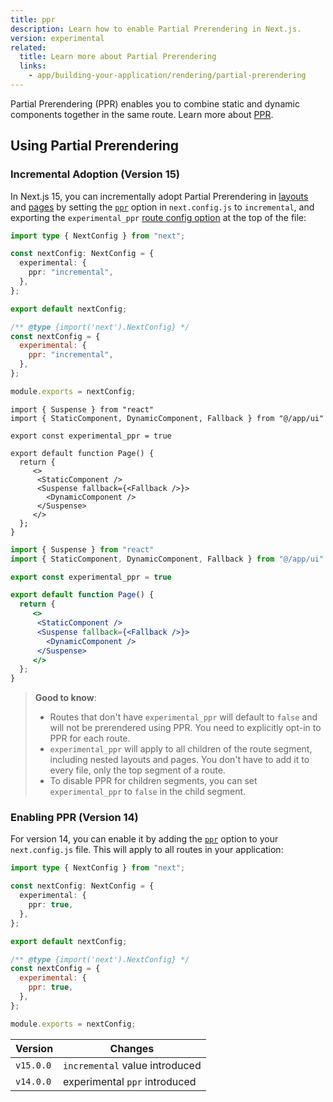 ```yaml
---
title: ppr
description: Learn how to enable Partial Prerendering in Next.js.
version: experimental
related:
  title: Learn more about Partial Prerendering
  links:
    - app/building-your-application/rendering/partial-prerendering
---
```


Partial Prerendering (PPR) enables you to combine static and dynamic components together in the same route. Learn more about [PPR](/docs/content/app/building-your-application/rendering/partial-prerendering).

## Using Partial Prerendering

### Incremental Adoption (Version 15)

In Next.js 15, you can incrementally adopt Partial Prerendering in [layouts](/docs/content/app/building-your-application/routing/layouts-and-templates) and [pages](/docs/content/app/building-your-application/routing/pages) by setting the [`ppr`](/docs/content/app/api-reference/next-config-js/ppr) option in `next.config.js` to `incremental`, and exporting the `experimental_ppr` [route config option](/docs/content/app/api-reference/file-conventions/route-segment-config) at the top of the file:

```ts filename="next.config.ts" switcher
import type { NextConfig } from "next";

const nextConfig: NextConfig = {
  experimental: {
    ppr: "incremental",
  },
};

export default nextConfig;
```

```js filename="next.config.js" switcher
/** @type {import('next').NextConfig} */
const nextConfig = {
  experimental: {
    ppr: "incremental",
  },
};

module.exports = nextConfig;
```

```tsx filename="app/page.tsx" switcher
import { Suspense } from "react"
import { StaticComponent, DynamicComponent, Fallback } from "@/app/ui"

export const experimental_ppr = true

export default function Page() {
  return {
     <>
      <StaticComponent />
      <Suspense fallback={<Fallback />}>
        <DynamicComponent />
      </Suspense>
     </>
  };
}
```

```jsx filename="app/page.js" switcher
import { Suspense } from "react"
import { StaticComponent, DynamicComponent, Fallback } from "@/app/ui"

export const experimental_ppr = true

export default function Page() {
  return {
     <>
      <StaticComponent />
      <Suspense fallback={<Fallback />}>
        <DynamicComponent />
      </Suspense>
     </>
  };
}
```

> **Good to know**:
>
> - Routes that don't have `experimental_ppr` will default to `false` and will not be prerendered using PPR. You need to explicitly opt-in to PPR for each route.
> - `experimental_ppr` will apply to all children of the route segment, including nested layouts and pages. You don't have to add it to every file, only the top segment of a route.
> - To disable PPR for children segments, you can set `experimental_ppr` to `false` in the child segment.

### Enabling PPR (Version 14)

For version 14, you can enable it by adding the [`ppr`](/docs/content/app/api-reference/next-config-js/ppr) option to your `next.config.js` file. This will apply to all routes in your application:

```ts filename="next.config.ts" switcher
import type { NextConfig } from "next";

const nextConfig: NextConfig = {
  experimental: {
    ppr: true,
  },
};

export default nextConfig;
```

```js filename="next.config.js" switcher
/** @type {import('next').NextConfig} */
const nextConfig = {
  experimental: {
    ppr: true,
  },
};

module.exports = nextConfig;
```

| Version   | Changes                        |
| --------- | ------------------------------ |
| `v15.0.0` | `incremental` value introduced |
| `v14.0.0` | experimental `ppr` introduced  |
